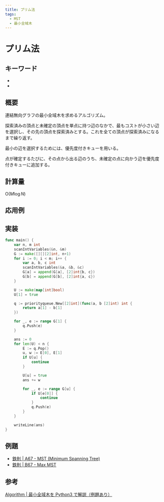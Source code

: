 ```yaml
---
title: プリム法
tags:
  - MST
  - 最小全域木
---
```


# プリム法

## キーワード


- <Tag tag="MST" />
- <Tag tag="最小全域木" />

## 概要

連結無向グラフの最小全域木を求めるアルゴリズム。

探索済みの頂点と未確定の頂点を単点に持つ辺のなかで、最もコストが小さい辺を選択し、その先の頂点を探索済みとする。これを全ての頂点が探索済みになるまで繰り返す。

最小の辺を選択するためには、優先度付きキューを用いる。

点が確定するたびに、その点から出る辺のうち、未確定の点に向かう辺を優先度付きキューに追加する。

## 計算量

$\mathrm{O}(M\log{N})$

## 応用例

## 実装

```go
func main() {
	var n, m int
	scanIntVariables(&n, &m)
	G := make([][][2]int, n+1)
	for i := 0; i < m; i++ {
		var a, b, c int
		scanIntVariables(&a, &b, &c)
		G[a] = append(G[a], [2]int{b, c})
		G[b] = append(G[b], [2]int{a, c})
	}

	U := make(map[int]bool)
	U[1] = true

	q := priorityqueue.New[[2]int](func(a, b [2]int) int {
		return a[1] - b[1]
	})

	for _, e := range G[1] {
		q.Push(e)
	}

	ans := 0
	for len(U) < n {
		E := q.Pop()
		u, w := E[0], E[1]
		if U[u] {
			continue
		}

		U[u] = true
		ans += w

		for _, e := range G[u] {
			if U[e[0]] {
				continue
			}
			q.Push(e)
		}
	}

	writeLine(ans)
}
```

## 例題

- [鉄則 | A67 - MST (Minimum Spanning Tree)](https://atcoder.jp/contests/tessoku-book/tasks/tessoku_book_bo)
- [鉄則 | B67 - Max MST](https://atcoder.jp/contests/tessoku-book/tasks/tessoku_book_en)

## 参考

[Algorithm | 最小全域木を Python3 で解説（例題あり）](https://qiita.com/uniTM/items/a6c5211ce9c9008b74a8)
